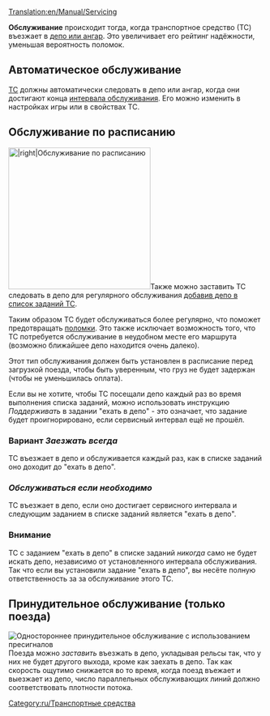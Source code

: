 [[Translation:en/Manual/Servicing]]
{{ru/Необходимо сделать|поправить ссылки после перевода соответствующих страниц}}

'''Обслуживание''' происходит тогда, когда транспортное средство (ТС) въезжает в [[ru/Manual/Депо|депо или ангар]]. Это увеличивает его рейтинг надёжности, уменьшая вероятность поломок.

==Автоматическое обслуживание==
[[ru/Manual/Транспорт|ТС]] должны автоматически следовать в депо или ангар, когда они достигают конца [[ru/Archive/Manual/Settings/Расширенные настройки/Транспорт#servicing|интервала обслуживания]]. Его можно изменить в настройках игры или в свойствах ТС. 

==Обслуживание по расписанию==
[[File:en/Scheduled servicing.png|thumb|280px||right|Обслуживание по расписанию]]Также можно заставить ТС следовать в депо для регулярного обслуживания [[ru/Archive/Manual/Settings/Разрешить задания ехать в депо|добавив депо в список заданий ТС]]. 

Таким образом ТС будет обслуживаться более регулярно, что поможет предотвращать [[ru/Archive/Manual/Поломки|поломки]]. Это также исключает возможность того, что ТС потребуется обслуживание в неудобном месте его маршрута (возможно ближайшее депо находится очень далеко). 

Этот тип обслуживания должен быть установлен в расписание перед загрузкой поезда, чтобы быть уверенным, что груз не будет задержан (чтобы не уменьшилась оплата).

Если вы не хотите, чтобы ТС посещали депо каждый раз во время выполнения списка заданий, можно использовать инструкцию ''Поддерживать'' в задании "ехать в депо" - это означает, что задание будет проигнорировано, если сервисный интервал ещё не прошёл.

=== Вариант ''Заезжать всегда'' ===
ТС въезжает в депо и обслуживается каждый раз, как в списке заданий оно доходит до "ехать в депо".

=== ''Обслуживаться если необходимо'' ===
ТС въезжает в депо, если оно достигает сервисного интервала и следующим заданием в списке заданий является "ехать в депо".

=== Внимание ===

ТС с заданием "ехать в депо" в списке заданий ''никогда'' само не будет искать депо, независимо от установленного интервала обслуживания. Так что если вы установили задание "ехать в депо", вы несёте полную ответственность за за обслуживание этого ТС.

==Принудительное обслуживание (только поезда)==
[[File:en/Forced servicing.png|thumb|right|Одностороннее принудительное обслуживание с использованием [[ru/Manual/Сигналы#pre-signaly|пресигналов]]]]
Поезда можно ''заставить'' въезжать в депо, укладывая рельсы так, что у них не будет другого выхода, кроме как заехать в депо. Так как скорость ощутимо снижается во то время, когда поезд въежает и выезжает из депо, число параллельных обслуживающих линий должно соответствовать плотности потока.

[[Category:ru/Транспортные средства]]
